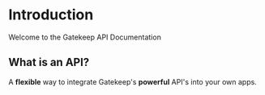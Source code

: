 # Introduction
 
 Welcome to the Gatekeep API Documentation

## What is an API?

A **flexible** way to integrate Gatekeep's **powerful** API's into your own apps.

